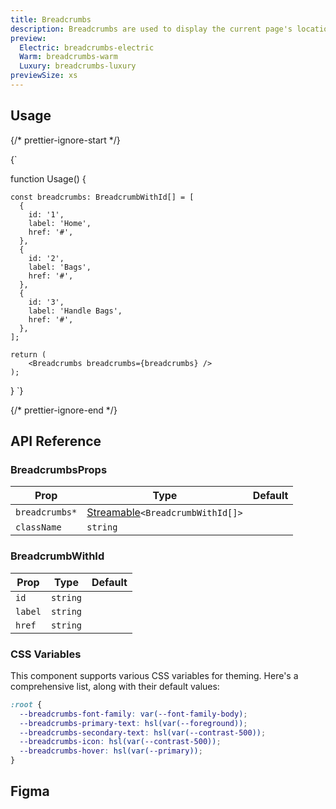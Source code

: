 ```yaml
---
title: Breadcrumbs
description: Breadcrumbs are used to display the current page's location within a hierarchy and enable easy navigation.
preview:
  Electric: breadcrumbs-electric
  Warm: breadcrumbs-warm
  Luxury: breadcrumbs-luxury
previewSize: xs
---
```


## Usage

{/* prettier-ignore-start */}

<CodeBlock lang="ts">{`

function Usage() {

    const breadcrumbs: BreadcrumbWithId[] = [
      {
        id: '1',
        label: 'Home',
        href: '#',
      },
      {
        id: '2',
        label: 'Bags',
        href: '#',
      },
      {
        id: '3',
        label: 'Handle Bags',
        href: '#',
      },
    ];

    return (
        <Breadcrumbs breadcrumbs={breadcrumbs} />
    );
}
`}
</CodeBlock>

{/* prettier-ignore-end */}

## API Reference

### BreadcrumbsProps

| Prop           | Type                                                                                                      | Default |
| -------------- | --------------------------------------------------------------------------------------------------------- | ------- |
| `breadcrumbs*` | [Streamable](/docs/soul/streamable)`<BreadcrumbWithId[]>` <Tooltip content="See BreadcrumbWithId below"/> |         |
| `className`    | `string`                                                                                                  |         |

### BreadcrumbWithId

| Prop    | Type     | Default |
| ------- | -------- | ------- |
| `id`    | `string` |         |
| `label` | `string` |         |
| `href`  | `string` |         |

### CSS Variables

This component supports various CSS variables for theming. Here's a comprehensive list, along
with their default values:

```css
:root {
  --breadcrumbs-font-family: var(--font-family-body);
  --breadcrumbs-primary-text: hsl(var(--foreground));
  --breadcrumbs-secondary-text: hsl(var(--contrast-500));
  --breadcrumbs-icon: hsl(var(--contrast-500));
  --breadcrumbs-hover: hsl(var(--primary));
}
```

## Figma

<Figma url="https://www.figma.com/design/GAKpWYdZ0ZVOSFtNPHliJM/Soul-Vibe?node-id=2901-59059" />
